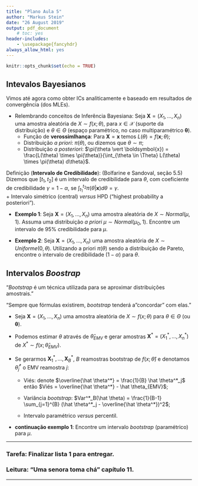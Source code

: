 ```yaml
---
title: "Plano Aula 5"
author: "Markus Stein"
date: "26 August 2019"
output: pdf_document
    # toc: yes
header-includes:
    - \usepackage{fancyhdr}
always_allow_html: yes
---
```

\addtolength{\headheight}{1.0cm} 
\pagestyle{fancyplain} 
\rhead{\includegraphics[height=1.5cm]{Logo-40-anos-estatistica.png}}
\lhead{\includegraphics[height=1.5cm]{logoIME60.jpg}}
\chead{UNIVERSIDADE FEDERAL DO RIO GRANDE DO SUL \\
INSTITUTO DE MATEMÁTICA E ESTATÍSTICA \\
DEPARTAMENTO DE ESTATÍSTICA \\
\vspace{0.3cm}
MAT02023 - INFERÊNCIA B - 2019/2
}
\renewcommand{\headrulewidth}{0pt} 


```r
knitr::opts_chunk$set(echo = TRUE)
```

## Intevalos Bayesianos
Vimos até agora como obter ICs analiticamente e baseado em resultados de convergência (dos MLEs).  

* Relembrando conceitos de Inferência Bayesiana: Seja $\boldsymbol{X} = (X_1, \ldots, X_n)$ uma amostra aleatória de $X \sim f(x; \theta)$, para $x \in \mathcal{X}$ (suporte da distribuição) e $\theta \in \Theta$ (espaço paramétrico, no caso multiparamétrico $\boldsymbol{\theta}$). 
    + Função de **verossimlhança**: Para $\boldsymbol{X} = \boldsymbol{x}$ temos $L(\theta) = f(\boldsymbol{x}; \theta)$;  
    + Distribuição *a priori*: $\pi(\theta)$, ou dizemos que $\theta \sim \pi$;  
    + Distribuição *a posteriori*: $\pi(\theta \vert \boldsymbol{x}) = \frac{L(\theta) \times \pi(\theta)}{\int_{\theta \in \Theta} L(\theta) \times \pi(\theta) d\theta}$.

Definição (**Intervalo de Credibilidade**): (Bolfarine e Sandoval, seção 5.5) Dizemos que $[t_1, t_2]$ é um intervalo de credibilidade para $\theta$, com coeficiente de credibilidade $\gamma = 1 - \alpha$, se  $\int_{t_1}^{t_2} \pi(\theta \vert \boldsymbol{x}) d\theta = \gamma$.  
    + Intervalo simétrico (central) *versus* HPD ("highest probability a posteriori").

\vspace{0.5cm}

* **Exemplo 1**: Seja $\boldsymbol{X} = (X_1, \ldots, X_n)$ uma amostra aleatória de $X \sim Normal(\mu, 1)$. Assuma uma distribuição *a priori* $\mu \sim Normal(\mu_0, 1)$. Encontre um intervalo de $95\%$ credibilidade para $\mu$.

* **Exemplo 2**: Seja $\boldsymbol{X} = (X_1, \ldots, X_n)$ uma amostra aleatória de $X \sim Uniforme(0, \theta)$. Utilizando a priori $\pi(\theta)$ sendo a distribuição de Pareto, encontre o intervalo de credibilidade $(1-\alpha)$ para $\theta$.

\vspace{0.5cm}

## Intervalos *Boostrap*
"*Bootstrap* é um técnica utilizada para se aproximar distribuições amostrais."  

"Sempre que fórmulas existirem, *bootstrap* tenderá a "concordar" com elas."  

* Seja $\boldsymbol{X} = (X_1, \ldots, X_n)$ uma amostra aleatória de $X \sim f(x; \theta)$ para $\theta \in \Theta$ (ou $\boldsymbol{\theta}$).  
    
* Podemos estimar $\theta$ através de $\hat \theta_{EMV}$ e gerar amostras $\boldsymbol{X}^* = (X_1^*, \ldots, X_n^*)$ de $X^* \sim f(x; \hat \theta_{EMV})$.  
    
* Se gerarmos $\boldsymbol{X}_1^*, \dots, \boldsymbol{X}_B^*$, $B$ reamostras bootstrap de $f(x; \hat \theta)$ e denotamos $\hat \theta^*_j$ o EMV reamostra $j$:  

    + Viés: denote $\overline{\hat \theta^*} = \frac{1}{B} \hat \theta^*_j$ então $Viés = \overline{\hat \theta^*} - \hat \theta_{EMV}$;

    + Variância *bootstrap*: $Var^*_B(\hat \theta) = \frac{1}{B-1} \sum_{j=1}^{B} (\hat \theta^*_j - \overline{\hat \theta^*})^2$;
    
    + Intervalo paramétrico *versus* percentil.
    
    
<!-- http://www.stat.ucla.edu/~cocteau/stat105/lectures/lecture10.pdf -->

<!-- http://users.stat.umn.edu/~helwig/notes/bootci-Notes.pdf -->

<!-- https://ocw.mit.edu/courses/mathematics/18-05-introduction-to-probability-and-statistics-spring-2014/readings/MIT18_05S14_Reading24.pdf -->

\vspace{0.5cm}

* **continuação exemplo 1**: Encontre um intervalo *bootstrap* (paramétrico) para $\mu$. 

\vspace{1cm}

***
### Tarefa: Finalizar lista 1 para entregar.

### Leitura: "Uma senora toma chá" capítulo 11.
***

<!-- fazer lista com situações de quantidades pivotais da dist normal uma e duas pops  -->